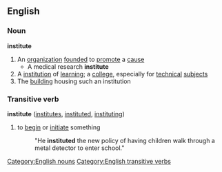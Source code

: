 ==English==

===Noun===
'''institute'''
#An [[organization]] [[founded]] to [[promote]] a [[cause]]
#* A medical research '''institute'''
#A [[institution]] of [[learning]]; a [[college]], especially for [[technical]] [[subject]]s
#The [[building]] housing such an institution

===Transitive verb===
'''institute'''  ([[institutes]], [[instituted]], [[instituting]])
#to [[begin]] or [[initiate]] something
#:"He '''instituted''' the new policy of having children walk through a metal detector to enter school."
[[Category:English nouns]]
[[Category:English transitive verbs]]